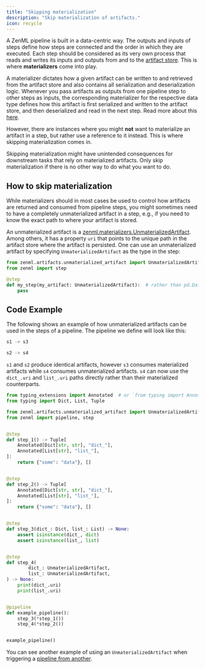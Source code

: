 ```yaml
---
title: "Skipping materialization"
description: "Skip materialization of artifacts."
icon: recycle
---
```


A ZenML pipeline is built in a data-centric way. The outputs and inputs of steps define how steps are connected and the order in which they are executed. Each step should be considered as its very own process that reads and writes its inputs and outputs from and to the [artifact store](/v/0.70.0/versions/0.66.0/stack-components/artifact-stores). This is where **materializers** come into play.

A materializer dictates how a given artifact can be written to and retrieved from the artifact store and also contains all serialization and deserialization logic. Whenever you pass artifacts as outputs from one pipeline step to other steps as inputs, the corresponding materializer for the respective data type defines how this artifact is first serialized and written to the artifact store, and then deserialized and read in the next step. Read more about this [here](/v/0.70.0/versions/0.66.0/how-to/handle-data-artifacts/handle-custom-data-types).

However, there are instances where you might **not** want to materialize an artifact in a step, but rather use a reference to it instead. This is where skipping materialization comes in.

<Note>
    Skipping materialization might have unintended consequences for downstream tasks that rely on materialized artifacts. Only skip materialization if there is no other way to do what you want to do.
</Note>

## How to skip materialization

While materializers should in most cases be used to control how artifacts are returned and consumed from pipeline steps, you might sometimes need to have a completely unmaterialized artifact in a step, e.g., if you need to know the exact path to where your artifact is stored.

An unmaterialized artifact is a [zenml.materializers.UnmaterializedArtifact](https://sdkdocs.zenml.io/latest/core%5Fcode%5Fdocs/core-artifacts/#zenml.artifacts.unmaterialized%5Fartifact). Among others, it has a property `uri` that points to the unique path in the artifact store where the artifact is persisted. One can use an unmaterialized artifact by specifying `UnmaterializedArtifact` as the type in the step:

```py
from zenml.artifacts.unmaterialized_artifact import UnmaterializedArtifact
from zenml import step

@step
def my_step(my_artifact: UnmaterializedArtifact):  # rather than pd.DataFrame
    pass
```

## Code Example

The following shows an example of how unmaterialized artifacts can be used in the steps of a pipeline. The pipeline we define will look like this:

```bash
s1 -> s3

s2 -> s4
```

`s1` and `s2` produce identical artifacts, however `s3` consumes materialized artifacts while `s4` consumes unmaterialized artifacts. `s4` can now use the `dict_.uri` and `list_.uri` paths directly rather than their materialized counterparts.

```py
from typing_extensions import Annotated  # or `from typing import Annotated on Python 3.9+
from typing import Dict, List, Tuple

from zenml.artifacts.unmaterialized_artifact import UnmaterializedArtifact
from zenml import pipeline, step


@step
def step_1() -> Tuple[
    Annotated[Dict[str, str], "dict_"],
    Annotated[List[str], "list_"],
]:
    return {"some": "data"}, []


@step
def step_2() -> Tuple[
    Annotated[Dict[str, str], "dict_"],
    Annotated[List[str], "list_"],
]:
    return {"some": "data"}, []


@step
def step_3(dict_: Dict, list_: List) -> None:
    assert isinstance(dict_, dict)
    assert isinstance(list_, list)


@step
def step_4(
        dict_: UnmaterializedArtifact,
        list_: UnmaterializedArtifact,
) -> None:
    print(dict_.uri)
    print(list_.uri)


@pipeline
def example_pipeline():
    step_3(*step_1())
    step_4(*step_2())


example_pipeline()
```

You can see another example of using an `UnmaterializedArtifact` when triggering a [pipeline from another](/v/0.70.0/versions/0.66.0/how-to/trigger-pipelines/trigger-a-pipeline-from-another).

